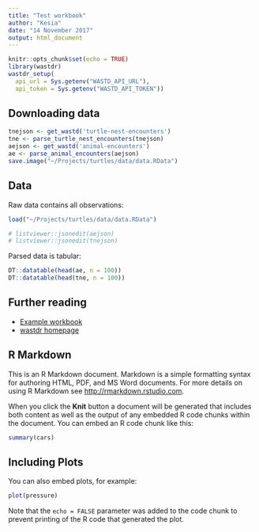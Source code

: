 ```yaml
---
title: "Test workbook"
author: "Kesia"
date: "14 November 2017"
output: html_document
---
```


```r
knitr::opts_chunk$set(echo = TRUE)
library(wastdr)
wastdr_setup(
  api_url = Sys.getenv("WASTD_API_URL"), 
  api_token = Sys.getenv("WASTD_API_TOKEN"))
```
## Downloading data
```r
tnejson <- get_wastd('turtle-nest-encounters')
tne <- parse_turtle_nest_encounters(tnejson)
aejson <- get_wastd('animal-encounters')
ae <- parse_animal_encounters(aejson)
save.image("~/Projects/turtles/data/data.RData")
```

## Data
Raw data contains all observations:
```r
load("~/Projects/turtles/data/data.RData")
```

```r
# listviewer::jsonedit(aejson)
# listviewer::jsonedit(tnejson)
```

Parsed data is tabular:
```r
DT::datatable(head(ae, n = 100))
DT::datatable(head(tne, n = 100))
```

## Further reading

* [Example workbook](http://rpubs.com/florian_mayer/tracks)
* [wastdr homepage](https://parksandwildlife.github.io/wastdr/)

## R Markdown

This is an R Markdown document. Markdown is a simple formatting syntax for authoring HTML, PDF, and MS Word documents. For more details on using R Markdown see <http://rmarkdown.rstudio.com>.

When you click the **Knit** button a document will be generated that includes both content as well as the output of any embedded R code chunks within the document. You can embed an R code chunk like this:

```r
summary(cars)
```

## Including Plots

You can also embed plots, for example:

```r
plot(pressure)
```

Note that the `echo = FALSE` parameter was added to the code chunk to prevent printing of the R code that generated the plot.
